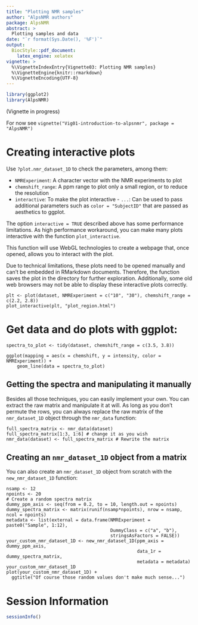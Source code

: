 ```yaml
---
title: "Plotting NMR samples"
author: "AlpsNMR authors"
package: AlpsNMR
abstract: >
  Plotting samples and data
date: "`r format(Sys.Date(), '%F')`"
output:
  BiocStyle::pdf_document:
    latex_engine: xelatex
vignette: >
  %\VignetteIndexEntry{Vignette03: Plotting NMR samples}
  %\VignetteEngine{knitr::rmarkdown}
  %\VignetteEncoding{UTF-8}
---
```



```r
library(ggplot2)
library(AlpsNMR)
```


(Vignette in progress)

For now see `vignette("Vig01-introduction-to-alpsnmr", package = "AlpsNMR")`

# Creating interactive plots

Use `?plot.nmr_dataset_1D` to check the parameters, among them: 

- `NMRExperiment`: A character vector with the NMR experiments to plot 
- `chemshift_range`: A ppm range to plot only a small region, or to reduce the
resolution 
- `interactive`: To make the plot interactive - `...`: Can be used to
pass additional parameters such as `color = "SubjectID"` that are passed as
aesthetics to ggplot.

The option `interactive = TRUE` described above has some performance limitations.
As high performance workaround, you can make many plots interactive with the
function `plot_interactive`.

This function will use WebGL technologies to create a webpage that, once opened,
allows you to interact with the plot.

Due to technical limitations, these plots need to be opened manually and can't
be embedded in RMarkdown documents. Therefore, the function saves the plot in 
the directory for further exploration. Additionally, some old web browsers may
not be able to display these interactive plots correctly.

```
plt <- plot(dataset, NMRExperiment = c("10", "30"), chemshift_range = c(2.2, 2.8))
plot_interactive(plt, "plot_region.html")
```

# Get data and do plots with ggplot:

```
spectra_to_plot <- tidy(dataset, chemshift_range = c(3.5, 3.8))

ggplot(mapping = aes(x = chemshift, y = intensity, color = NMRExperiment)) +
    geom_line(data = spectra_to_plot)

```

## Getting the spectra and manipulating it manually

Besides all those techniques, you can easily implement your own. You can extract
the raw matrix and manipulate it at will. As long as you don't
permute the rows, you can always replace the raw matrix of the `nmr_dataset_1D`
object through the `nmr_data` function:

```
full_spectra_matrix <- nmr_data(dataset)
full_spectra_matrix[1:3, 1:6] # change it as you wish
nmr_data(dataset) <- full_spectra_matrix # Rewrite the matrix
```


## Creating an `nmr_dataset_1D` object from a matrix

You can also create an `nmr_dataset_1D` object from scratch with the
`new_nmr_dataset_1D` function:

```
nsamp <- 12
npoints <- 20
# Create a random spectra matrix
dummy_ppm_axis <- seq(from = 0.2, to = 10, length.out = npoints)
dummy_spectra_matrix <- matrix(runif(nsamp*npoints), nrow = nsamp, ncol = npoints)
metadata <- list(external = data.frame(NMRExperiment = paste0("Sample", 1:12),
                                       DummyClass = c("a", "b"),
                                       stringsAsFactors = FALSE))
your_custom_nmr_dataset_1D <- new_nmr_dataset_1D(ppm_axis = dummy_ppm_axis,
                                                 data_1r = dummy_spectra_matrix,
                                                 metadata = metadata)
your_custom_nmr_dataset_1D
plot(your_custom_nmr_dataset_1D) +
  ggtitle("Of course those random values don't make much sense...")
```




# Session Information

```r
sessionInfo()
```
